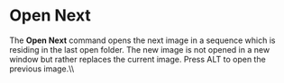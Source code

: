 = Open Next =

The '''Open Next''' command opens the next image in a sequence which is residing in the last open folder. The new image is not opened in a new window but rather replaces the current image. Press ALT to open the previous image.\\
